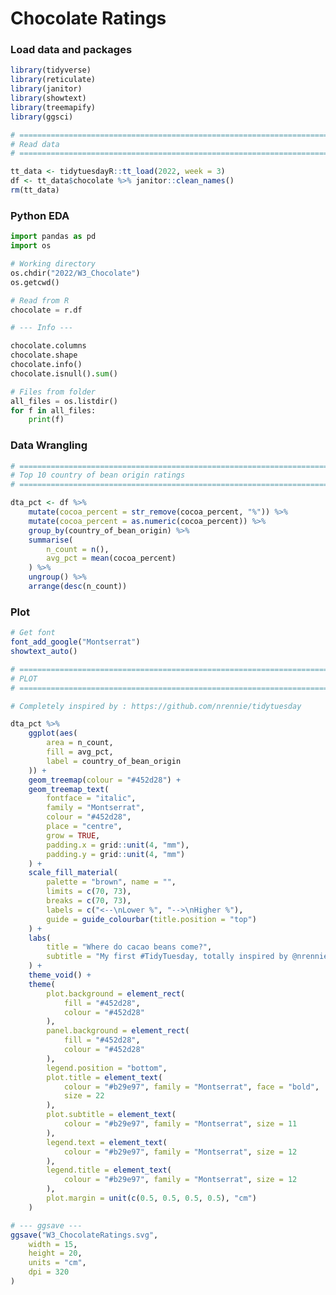 # Chocolate Ratings

### Load data and packages
```r
library(tidyverse)
library(reticulate)
library(janitor)
library(showtext)
library(treemapify)
library(ggsci)

# ============================================================================ #
# Read data
# ============================================================================ #

tt_data <- tidytuesdayR::tt_load(2022, week = 3)
df <- tt_data$chocolate %>% janitor::clean_names()
rm(tt_data)
```

### Python EDA
```python
import pandas as pd
import os

# Working directory
os.chdir("2022/W3_Chocolate")
os.getcwd()

# Read from R
chocolate = r.df

# --- Info ---

chocolate.columns
chocolate.shape
chocolate.info()
chocolate.isnull().sum()

# Files from folder
all_files = os.listdir()
for f in all_files:
    print(f)
```

### Data Wrangling
```r
# ============================================================================ #
# Top 10 country of bean origin ratings
# ============================================================================ #

dta_pct <- df %>%
    mutate(cocoa_percent = str_remove(cocoa_percent, "%")) %>%
    mutate(cocoa_percent = as.numeric(cocoa_percent)) %>%
    group_by(country_of_bean_origin) %>%
    summarise(
        n_count = n(),
        avg_pct = mean(cocoa_percent)
    ) %>%
    ungroup() %>%
    arrange(desc(n_count))
```
### Plot
```r
# Get font
font_add_google("Montserrat")
showtext_auto()

# ============================================================================ #
# PLOT
# ============================================================================ #

# Completely inspired by : https://github.com/nrennie/tidytuesday

dta_pct %>%
    ggplot(aes(
        area = n_count,
        fill = avg_pct,
        label = country_of_bean_origin
    )) +
    geom_treemap(colour = "#452d28") +
    geom_treemap_text(
        fontface = "italic",
        family = "Montserrat",
        colour = "#452d28",
        place = "centre",
        grow = TRUE,
        padding.x = grid::unit(4, "mm"),
        padding.y = grid::unit(4, "mm")
    ) +
    scale_fill_material(
        palette = "brown", name = "",
        limits = c(70, 73),
        breaks = c(70, 73),
        labels = c("<--\nLower %", "-->\nHigher %"),
        guide = guide_colourbar(title.position = "top")
    ) +
    labs(
        title = "Where do cacao beans come?",
        subtitle = "My first #TidyTuesday, totally inspired by @nrennie35\n"
    ) +
    theme_void() +
    theme(
        plot.background = element_rect(
            fill = "#452d28",
            colour = "#452d28"
        ),
        panel.background = element_rect(
            fill = "#452d28",
            colour = "#452d28"
        ),
        legend.position = "bottom",
        plot.title = element_text(
            colour = "#b29e97", family = "Montserrat", face = "bold",
            size = 22
        ),
        plot.subtitle = element_text(
            colour = "#b29e97", family = "Montserrat", size = 11
        ),
        legend.text = element_text(
            colour = "#b29e97", family = "Montserrat", size = 12
        ),
        legend.title = element_text(
            colour = "#b29e97", family = "Montserrat", size = 12
        ),
        plot.margin = unit(c(0.5, 0.5, 0.5, 0.5), "cm")
    )

# --- ggsave ---
ggsave("W3_ChocolateRatings.svg",
    width = 15,
    height = 20,
    units = "cm",
    dpi = 320
)
```
